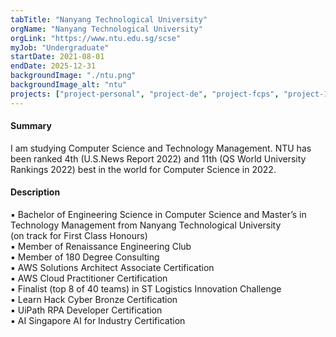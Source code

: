 ```yaml
---
tabTitle: "Nanyang Technological University"
orgName: "Nanyang Technological University"
orgLink: "https://www.ntu.edu.sg/scse"
myJob: "Undergraduate"
startDate: 2021-08-01
endDate: 2025-12-31
backgroundImage: "./ntu.png"
backgroundImage_alt: "ntu"
projects: ["project-personal", "project-de", "project-fcps", "project-180dc", "project-magorium"]
---
```


<h4>Summary</h4>
I am studying Computer Science and Technology Management. 
NTU has been ranked 4th (U.S.News Report 2022) 
and 11th (QS World University Rankings 2022) best in the world
for Computer Science in 2022.

<h4>Description</h4>
▪ Bachelor of Engineering Science in Computer Science and Master’s in Technology Management from Nanyang Technological University <br/>
(on track for First Class Honours) <br/>
▪ Member of Renaissance Engineering Club <br/>
▪ Member of 180 Degree Consulting <br/>
▪ AWS Solutions Architect Associate Certification <br/>
▪ AWS Cloud Practitioner Certification <br/>
▪ Finalist (top 8 of 40 teams) in ST Logistics Innovation Challenge <br/>
▪ Learn Hack Cyber Bronze Certification <br/>
▪ UiPath RPA Developer Certification <br/>
▪ AI Singapore AI for Industry Certification